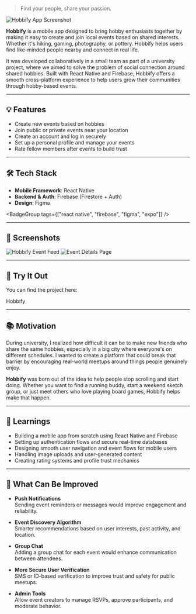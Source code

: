 > Find your people, share your passion.

<img
  src="/hobbify1.png"
  alt="Hobbify App Screenshot"
  className="rounded-xl my-6"
/>

**Hobbify** is a mobile app designed to bring hobby enthusiasts together by making it easy to create and join local events based on shared interests. Whether it's hiking, gaming, photography, or pottery. Hobbify helps users find like-minded people nearby and connect in real life.

It was developed collaboratively in a small team as part of a university project, where we aimed to solve the problem of social connection around shared hobbies. Built with React Native and Firebase, Hobbify offers a smooth cross-platform experience to help users grow their communities through hobby-based events.

---

## 💡 Features

- Create new events based on hobbies
- Join public or private events near your location
- Create an account and log in securely
- Set up a personal profile and manage your events
- Rate fellow members after events to build trust

---

## 🛠 Tech Stack

- **Mobile Framework**: React Native
- **Backend & Auth**: Firebase (Firestore + Auth)
- **Design**: Figma

<BadgeGroup tags={["react native", "firebase", "figma", "expo"]} />

---

## 📸 Screenshots

<div>
  <img src="/hobbify2.png" alt="Hobbify Event Feed" className="rounded-xl" />
  <img src="/hobbify3.png" alt="Event Details Page" className="rounded-xl" />
</div>

---

## 🔗 Try It Out

You can find the project here:

<CustomLink href="https://github.com/NE1NN/hobbify" target="_blank">
  Hobbify
</CustomLink>

---

## 📚 Motivation

During university, I realized how difficult it can be to make new friends who share the same hobbies, especially in a big city where everyone's on different schedules. I wanted to create a platform that could break that barrier by encouraging real-world meetups around things people genuinely enjoy.

**Hobbify** was born out of the idea to help people stop scrolling and start doing. Whether you want to find a running buddy, start a weekend sketch group, or just meet others who love playing board games, Hobbify helps make that happen.

---

## 🧠 Learnings

- Building a mobile app from scratch using React Native and Firebase
- Setting up authentication flows and secure real-time databases
- Designing smooth user navigation and event flows for mobile users
- Handling image uploads and user-generated content
- Creating rating systems and profile trust mechanics

---

## 🚀 What Can Be Improved

- **Push Notifications**  
  Sending event reminders or messages would improve engagement and reliability.

- **Event Discovery Algorithm**  
  Smarter recommendations based on user interests, past activity, and location.

- **Group Chat**  
  Adding a group chat for each event would enhance communication between attendees.

- **More Secure User Verification**  
  SMS or ID-based verification to improve trust and safety for public meetups.

- **Admin Tools**  
  Allow event creators to manage RSVPs, approve participants, and moderate behavior.
